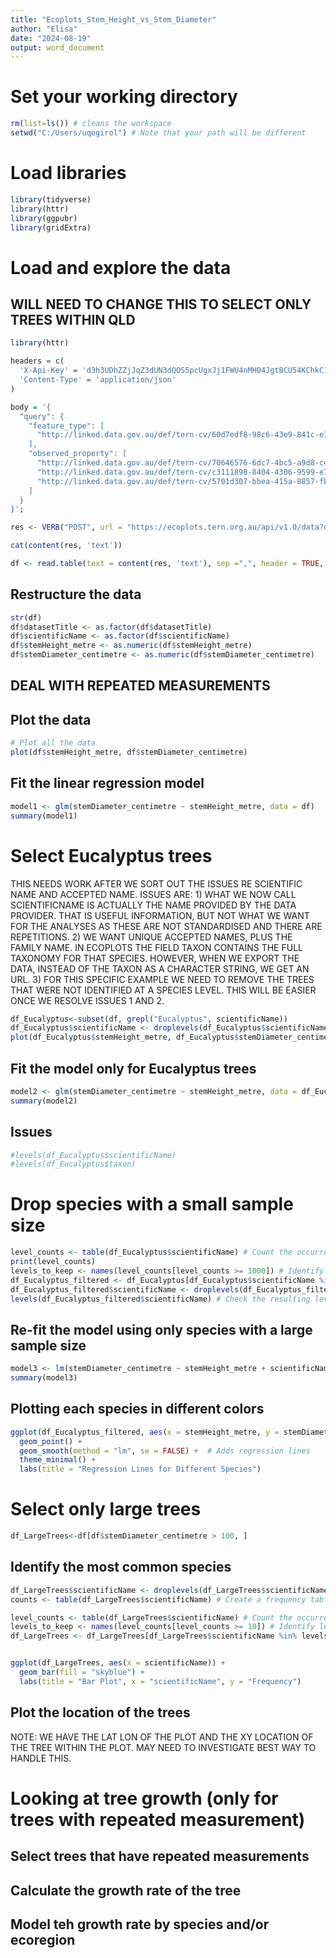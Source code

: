```yaml
---
title: "Ecoplots_Stem_Height_vs_Stem_Diameter"
author: "Elisa"
date: "2024-08-19"
output: word_document
---
```


# Set your working directory
```r
rm(list=ls()) # cleans the workspace
setwd("C:/Users/uqegirol") # Note that your path will be different
```

# Load libraries
```r
library(tidyverse)
library(httr)
library(ggpubr)
library(gridExtra)
```

# Load and explore the data

## WILL NEED TO CHANGE THIS TO SELECT ONLY TREES WITHIN QLD

```r
library(httr)

headers = c(
  'X-Api-Key' = 'd3h3UDhZZjJqZ3dUN3dQOS5pcUgxJj1FWU4nMH04JgtBCU54KChkC1ZcWCJYNzFfOmZWMThSdAsuY1NfMEhoXkhZKW10bSh+bwk0MyJac1Rz',
  'Content-Type' = 'application/json'
)

body = '{
  "query": {
    "feature_type": [
      "http://linked.data.gov.au/def/tern-cv/60d7edf8-98c6-43e9-841c-e176c334d270"
    ],
    "observed_property": [
      "http://linked.data.gov.au/def/tern-cv/70646576-6dc7-4bc5-a9d8-c4c366850df0",
      "http://linked.data.gov.au/def/tern-cv/c3111898-8404-4306-9599-e7866a749de7",
      "http://linked.data.gov.au/def/tern-cv/5701d307-bbea-415a-8857-fbf27d5b93ed"
    ]
  }
}';

res <- VERB("POST", url = "https://ecoplots.tern.org.au/api/v1.0/data?dformat=csv", body = body, add_headers(headers))

cat(content(res, 'text'))

df <- read.table(text = content(res, 'text'), sep =",", header = TRUE, stringsAsFactors = FALSE)
```

## Restructure the data
```r
str(df)
df$datasetTitle <- as.factor(df$datasetTitle)
df$scientificName <- as.factor(df$scientificName)
df$stemHeight_metre <- as.numeric(df$stemHeight_metre)
df$stemDiameter_centimetre <- as.numeric(df$stemDiameter_centimetre)
```

## DEAL WITH REPEATED MEASUREMENTS

## Plot the data
```r
# Plot all the data
plot(df$stemHeight_metre, df$stemDiameter_centimetre) 
```

## Fit the linear regression model
```r
model1 <- glm(stemDiameter_centimetre ~ stemHeight_metre, data = df)
summary(model1)
```

# Select Eucalyptus trees
THIS NEEDS WORK AFTER WE SORT OUT THE ISSUES RE SCIENTIFIC NAME AND ACCEPTED NAME. ISSUES ARE:
1) WHAT WE NOW CALL SCIENTIFICNAME IS ACTUALLY THE NAME PROVIDED BY THE DATA PROVIDER. THAT IS USEFUL INFORMATION, BUT NOT WHAT WE WANT FOR THE ANALYSES AS THESE ARE NOT STANDARDISED AND THERE ARE REPETITIONS. 
2) WE WANT UNIQUE ACCEPTED NAMES, PLUS THE FAMILY NAME. IN ECOPLOTS THE FIELD TAXON CONTAINS THE FULL TAXONOMY FOR THAT SPECIES. HOWEVER, WHEN WE EXPORT THE DATA, INSTEAD OF THE TAXON AS A CHARACTER STRING, WE GET AN URL.
3) FOR THIS SPECIFIC EXAMPLE WE NEED TO REMOVE THE TREES THAT WERE NOT IDENTIFIED AT A SPECIES LEVEL. THIS WILL BE EASIER ONCE WE RESOLVE ISSUES 1 AND 2. 

```r
df_Eucalyptus<-subset(df, grepl("Eucalyptus", scientificName))
df_Eucalyptus$scientificName <- droplevels(df_Eucalyptus$scientificName)
plot(df_Eucalyptus$stemHeight_metre, df_Eucalyptus$stemDiameter_centimetre) 
```

## Fit the model only for Eucalyptus trees
```r
model2 <- glm(stemDiameter_centimetre ~ stemHeight_metre, data = df_Eucalyptus)
summary(model2)
```

## Issues
```r
#levels(df_Eucalyptus$scientificName)
#levels(df_Eucalyptus$taxon)
```

# Drop species with a small sample size
```r
level_counts <- table(df_Eucalyptus$scientificName) # Count the occurrences of each level
print(level_counts)
levels_to_keep <- names(level_counts[level_counts >= 1000]) # Identify levels with a sample size above the threshold
df_Eucalyptus_filtered <- df_Eucalyptus[df_Eucalyptus$scientificName %in% levels_to_keep, ] # Subset the data to keep only rows with the desired levels
df_Eucalyptus_filtered$scientificName <- droplevels(df_Eucalyptus_filtered$scientificName) # Drop unused levels
levels(df_Eucalyptus_filtered$scientificName) # Check the resulting levels
```

## Re-fit the model using only species with a large sample size
```r
model3 <- lm(stemDiameter_centimetre ~ stemHeight_metre + scientificName, df_Eucalyptus_filtered)
summary(model3)
```

## Plotting each species in different colors
```r
ggplot(df_Eucalyptus_filtered, aes(x = stemHeight_metre, y = stemDiameter_centimetre, color = scientificName)) +
  geom_point() +
  geom_smooth(method = "lm", se = FALSE) +  # Adds regression lines
  theme_minimal() +
  labs(title = "Regression Lines for Different Species")
```

# Select only large trees
```r
df_LargeTrees<-df[df$stemDiameter_centimetre > 100, ]
```

## Identify the most common species
```r
df_LargeTrees$scientificName <- droplevels(df_LargeTrees$scientificName) # Drop unused levels
counts <- table(df_LargeTrees$scientificName) # Create a frequency table of the categorical variable

level_counts <- table(df_LargeTrees$scientificName) # Count the occurrences of each level
levels_to_keep <- names(level_counts[level_counts >= 10]) # Identify levels with a sample size above the threshold
df_LargeTrees <- df_LargeTrees[df_LargeTrees$scientificName %in% levels_to_keep, ] # Subset the data to keep only rows with the


ggplot(df_LargeTrees, aes(x = scientificName)) +
  geom_bar(fill = "skyblue") +
  labs(title = "Bar Plot", x = "scientificName", y = "Frequency")
```

## Plot the location of the trees
NOTE: WE HAVE THE LAT LON OF THE PLOT AND THE XY LOCATION OF THE TREE WITHIN THE PLOT. MAY NEED TO INVESTIGATE BEST WAY TO HANDLE THIS.





# Looking at tree growth (only for trees with repeated measurement)
## Select trees that have repeated measurements
## Calculate the growth rate of the tree
## Model teh growth rate by species and/or ecoregion





